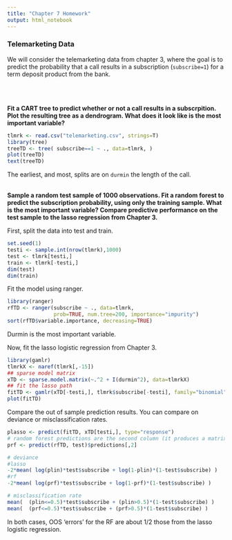 ```yaml
---
title: "Chapter 7 Homework"
output: html_notebook
---
```


### Telemarketing Data

We will consider the telemarketing data from chapter 3, where the goal is to predict the probability that a call results in a subscription (`subscribe=1`) for a term deposit product from the bank.

<br>
<br>

**Fit a CART tree to predict whether or not a call results in a subscrpition.  Plot the resulting tree as a dendrogram.  What does it look like is the most important variable?  **

```r
tlmrk <- read.csv("telemarketing.csv", strings=T)
library(tree)
treeTD <- tree( subscribe==1 ~ ., data=tlmrk, )
plot(treeTD)
text(treeTD)
```
The earliest, and most, splits are on `durmin` the length of the call.

<br>
**Sample a random test sample of 1000 observations.  Fit a random forest to predict the subscription probability, using only the training sample.  What is the most important variable? Compare predictive performance on the test sample to the lasso regression from Chapter 3.**

First, split the data into test and train.
```r
set.seed(1)
testi <- sample.int(nrow(tlmrk),1000)
test <- tlmrk[testi,]
train <- tlmrk[-testi,]
dim(test)
dim(train)
```

Fit the model using ranger.
```r
library(ranger)
rfTD <- ranger(subscribe ~ ., data=tlmrk, 
               prob=TRUE, num.tree=200, importance="impurity")
sort(rfTD$variable.importance, decreasing=TRUE)
```

Durmin is the most important variable.  

Now, fit the lasso logistic regression from Chapter 3.
```r
library(gamlr)
tlmrkX <- naref(tlmrk[,-15])
## sparse model matrix
xTD <- sparse.model.matrix(~.^2 + I(durmin^2), data=tlmrkX)
## fit the lasso path
fitTD <- gamlr(xTD[-testi,], tlmrk$subscribe[-testi], family="binomial")
plot(fitTD)
```
Compare the out of sample prediction results.  You can compare on deviance or misclassification rates.
```r
plasso <- predict(fitTD, xTD[testi,], type="response")
# random forest predictions are the second column (it produces a matrix)
prf <- predict(rfTD, test)$predictions[,2]

# deviance
#lasso
-2*mean( log(plin)*test$subscribe + log(1-plin)*(1-test$subscribe) )
#rf
-2*mean( log(prf)*test$subscribe + log(1-prf)*(1-test$subscribe) )

# misclassification rate 
mean(  (plin<=0.5)*test$subscribe + (plin>0.5)*(1-test$subscribe) )
mean(  (prf<=0.5)*test$subscribe + (prf>0.5)*(1-test$subscribe) )
```
In both cases, OOS 'errors' for the RF are about 1/2 those from the lasso logistic regression.
<br> <br>